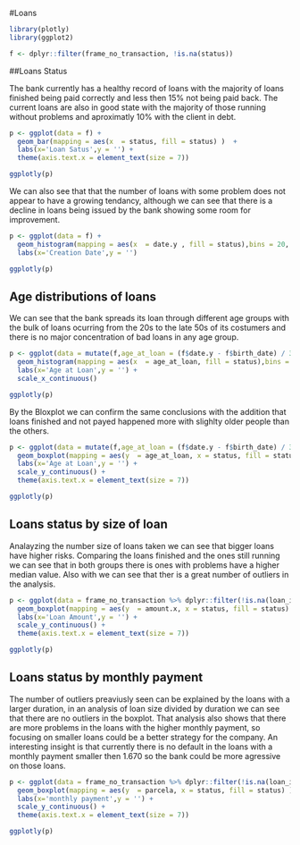 #Loans

```r

library(plotly)
library(ggplot2)

f <- dplyr::filter(frame_no_transaction, !is.na(status))

```

##Loans Status

The bank currently has a healthy record of loans with the majority of loans finished being paid correctly and less then 15% not being paid back. The current loans are also in good state with the majority of those running without problems and aproximatly 10% with the client in debt.

```r


p <- ggplot(data = f) +
  geom_bar(mapping = aes(x  = status, fill = status) )  +
  labs(x='Loan Satus',y = '') + 
  theme(axis.text.x = element_text(size = 7))

ggplotly(p)


```

We can also see that that the number of loans with some problem does not appear to have a growing tendancy, although we can see that there is a decline in loans being issued by the bank showing some room for improvement. 

```r


p <- ggplot(data = f) +
  geom_histogram(mapping = aes(x  = date.y , fill = status),bins = 20, )  +
  labs(x='Creation Date',y = '')

ggplotly(p)


```

## Age distributions of loans

We can see that the bank spreads its loan through different age groups with the bulk of loans ocurring from the 20s to the late 50s of its costumers and there is no major concentration of bad loans in any age group.

```r


p <- ggplot(data = mutate(f,age_at_loan = (f$date.y - f$birth_date) / 365)) +
  geom_histogram(mapping = aes(x  = age_at_loan, fill = status),bins = 10, )  +
  labs(x='Age at Loan',y = '') +
  scale_x_continuous()

ggplotly(p)


```

By the Bloxplot we can confirm the same conclusions with the addition that loans finished and not payed happened more with slighlty older people than the others.

```r




p <- ggplot(data = mutate(f,age_at_loan = (f$date.y - f$birth_date) / 365)) +
  geom_boxplot(mapping = aes(y  = age_at_loan, x = status, fill = status),bins = 10, )  +
  labs(x='Age at Loan',y = '') +
  scale_y_continuous() + 
  theme(axis.text.x = element_text(size = 7))

ggplotly(p)


```



## Loans status by size of loan

Analayzing the number size of loans taken we can see that bigger loans have higher risks. Comparing the loans finished and the ones still running we can see that in both groups there is ones with problems have a higher median value. Also with we can see that ther is a great number of outliers in the analysis.

```r

p <- ggplot(data = frame_no_transaction %>% dplyr::filter(!is.na(loan_id))) +
  geom_boxplot(mapping = aes(y  = amount.x, x = status, fill = status) )  +
  labs(x='Loan Amount',y = '') +
  scale_y_continuous() + 
  theme(axis.text.x = element_text(size = 7))

ggplotly(p)
```

## Loans status by monthly payment

The number of outliers preaviusly seen can be explained by the loans with a larger duration, in an analysis of loan size divided by duration we can see that there are no outliers in the boxplot. That analysis also shows that there are more problems in the loans with the higher monthly payment, so focusing on smaller loans could be a better strategy for the company. An interesting insight is that currently there is no default in the loans with a monthly payment smaller then 1.670 so the bank could be more agressive on those loans.

```r

p <- ggplot(data = frame_no_transaction %>% dplyr::filter(!is.na(loan_id)) %>% mutate(parcela = amount.x/duration)) +
  geom_boxplot(mapping = aes(y  = parcela, x = status, fill = status) )  +
  labs(x='monthly payment',y = '') +
  scale_y_continuous() + 
  theme(axis.text.x = element_text(size = 7))

ggplotly(p)
```



